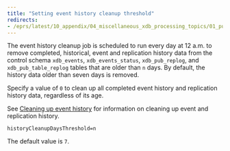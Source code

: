 ```yaml
---
title: "Setting event history cleanup threshold"
redirects:
- /eprs/latest/10_appendix/04_miscellaneous_xdb_processing_topics/01_publications_and_subscriptions_server_conf_options/10_setting_event_history_cleanup
---
```


<div id="setting_event_history_cleanup" class="registered_link"></div>

The event history cleanup job is scheduled to run every day at 12 a.m. to remove completed, historical, event and replication history data from the control schema `xdb_events`, `xdb_events_status`, `xdb_pub_replog`, and `xdb_pub_table_replog` tables that are older than `n` days. By default, the history data older than seven days is removed.

Specify a value of `0` to clean up all completed event history and replication history data, regardless of its age.

See [Cleaning up event history](../../../07_common_operations/05_managing_history/#clean_event_history) for information on cleaning up event and replication history.

`historyCleanupDaysThreshold=n`

The default value is `7`.
